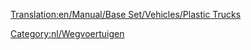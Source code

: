 [[Translation:en/Manual/Base Set/Vehicles/Plastic Trucks]]

{{nl/Wegvoertuig|name     = MightyMover Plastictruck
  |img      = MightyMover_plastic.png
  |price    = £4.798 (€ 9.596)
  |speed    = 48 km/h
  |annual   = £421 (€ 842)
  |designed = 1935
  |life     = 15
  |capacity = 17.000 liter plastic
}}
{{nl/Wegvoertuig|name     = Powernaught Plastictruck
  |img      = Powernaught_plastic.png
  |price    = £6.029 (€ 12.058)
  |speed    = 88 km/h
  |annual   = £787 (€ 1.574)
  |designed = 1977
  |life     = 15
  |capacity = 19.000 liter plastic
}}
{{nl/Wegvoertuig|name     = Wizzowow Plastictruck
  |img      = Wizzowow_plastic.png
  |price    = £6.439 (€ 12.878)
  |speed    = 112 km/h
  |annual   = £1.125 (€ 2.250)
  |designed = 2011
  |life     = 15
  |capacity = 22.000 liter plastic
}}


[[Category:nl/Wegvoertuigen]]